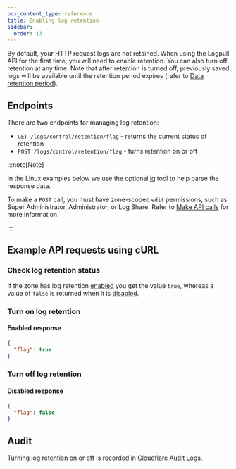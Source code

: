 ```yaml
---
pcx_content_type: reference
title: Enabling log retention
sidebar:
  order: 13
---
```



By default, your HTTP request logs are not retained. When using the Logpull API for the first time, you will need to enable retention. You can also turn off retention at any time. Note that after retention is turned off, previously saved logs will be available until the retention period expires (refer to [Data retention period](/logs/logpull/understanding-the-basics/#data-retention-period)).

## Endpoints

There are two endpoints for managing log retention:

- `GET /logs/control/retention/flag` - returns the current status of retention
- `POST /logs/control/retention/flag` - turns retention on or off

:::note[Note]

In the Linux examples below we use the optional [jq](/logs/tutorials/parsing-json-log-data/) tool to help parse the response data.

To make a `POST` call, you must have zone-scoped `edit` permissions, such as Super Administrator, Administrator, or Log Share. Refer to [Make API calls](/fundamentals/api/how-to/make-api-calls/) for more information.

:::

## Example API requests using cURL

### Check log retention status

<Render file="check-log-retention" />

If the zone has log retention [enabled](/logs/logpull/enabling-log-retention/#enabled-response) you get the value `true`, whereas a value of `false` is returned when it is [disabled](/logs/logpull/enabling-log-retention/#disabled-response).

### Turn on log retention

<Render file="enable-log-retention" />

#### Enabled response

```json
{
  "flag": true
}
```

### Turn off log retention

<Render file="disable-log-retention" />

#### Disabled response

```json
{
  "flag": false
}
```

## Audit

Turning log retention on or off is recorded in [Cloudflare Audit Logs](/fundamentals/account/account-security/review-audit-logs/#access-audit-logs).
